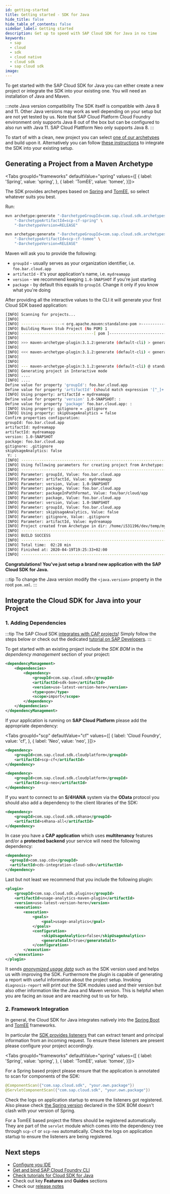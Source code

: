 ```yaml
---
id: getting-started
title: Getting started - SDK for Java
hide_title: false
hide_table_of_contents: false
sidebar_label: Getting started
description: Get up to speed with SAP Cloud SDK for Java in no time
keywords:
  - sap
  - cloud
  - sdk
  - cloud native
  - cloud sdk
  - sap cloud sdk
image:
---
```



<MvnBadge />

To get started with the SAP Cloud SDK for Java you can either create a new project or integrate the SDK into your existing one.
You will need an installation of Java and Maven.

:::note Java version compatibility
The SDK itself is compatible with Java 8 and 11.
Other Java versions may work as well depending on your setup but are not yet tested by us.
Note that SAP Cloud Platform Cloud Foundry environment only supports Java 8 out of the box but can be configured to also run with Java 11.
SAP Cloud Plattform Neo only supports Java 8.
:::

To start of with a clean, new project you can select [one of our archetypes](https://search.maven.org/search?q=com.sap.cloud.sdk.archetypes) and build upon it. Alternatively you can follow [these instructions](#integrate-the-cloud-sdk-for-java-into-your-project) to integrate the SDK into your existing setup.

## Generating a Project from a Maven Archetype

<Tabs groupId="frameworks" defaultValue="spring" values={[
{ label: 'Spring', value: 'spring', },
{ label: 'TomEE', value: 'tomee', }]}>

The SDK provides archetypes based on [Spring](https://spring.io/) and [TomEE](https://tomee.apache.org/), so select whatever suits you best.

Run:

<TabItem value="spring">

```bash
mvn archetype:generate "-DarchetypeGroupId=com.sap.cloud.sdk.archetypes" \
    "-DarchetypeArtifactId=scp-cf-spring" \
    "-DarchetypeVersion=RELEASE"
```

</TabItem>
<TabItem value="tomee">

```bash
mvn archetype:generate "-DarchetypeGroupId=com.sap.cloud.sdk.archetypes" \
    "-DarchetypeArtifactId=scp-cf-tomee" \
    "-DarchetypeVersion=RELEASE"
```

</TabItem>
</Tabs>

Maven will ask you to provide the following:

- `groupId` - usually serves as your organization identifier, i.e. `foo.bar.cloud.app`
- `artifactId` - it's your application's name, i.e. `mydreamapp`
- `version` - we recommend keeping `1.0-SNAPSHOT` if you're just starting
- `package` - by default this equals to `groupId`. Change it only if you know what you're doing

After providing all the interactive values to the CLI it will generate your first Cloud SDK based application:

```bash
[INFO] Scanning for projects...
[INFO]
[INFO] ------------------< org.apache.maven:standalone-pom >-------------------
[INFO] Building Maven Stub Project (No POM) 1
[INFO] --------------------------------[ pom ]---------------------------------
[INFO]
[INFO] >>> maven-archetype-plugin:3.1.2:generate (default-cli) > generate-sources @ standalone-pom >>>
[INFO]
[INFO] <<< maven-archetype-plugin:3.1.2:generate (default-cli) < generate-sources @ standalone-pom <<<
[INFO]
[INFO]
[INFO] --- maven-archetype-plugin:3.1.2:generate (default-cli) @ standalone-pom ---
[INFO] Generating project in Interactive mode
[INFO] ....
[INFO] ....
Define value for property 'groupId': foo.bar.cloud.app
Define value for property 'artifactId' (should match expression '[^_]+'): mydreamapp
[INFO] Using property: artifactId = mydreamapp
Define value for property 'version' 1.0-SNAPSHOT: :
Define value for property 'package' foo.bar.cloud.app: :
[INFO] Using property: gitignore = .gitignore
[INFO] Using property: skipUsageAnalytics = false
Confirm properties configuration:
groupId: foo.bar.cloud.app
artifactId: mydreamapp
artifactId: mydreamapp
version: 1.0-SNAPSHOT
package: foo.bar.cloud.app
gitignore: .gitignore
skipUsageAnalytics: false
 Y: :
[INFO] ----------------------------------------------------------------------------
[INFO] Using following parameters for creating project from Archetype: scp-cf-tomee:RELEASE
[INFO] ----------------------------------------------------------------------------
[INFO] Parameter: groupId, Value: foo.bar.cloud.app
[INFO] Parameter: artifactId, Value: mydreamapp
[INFO] Parameter: version, Value: 1.0-SNAPSHOT
[INFO] Parameter: package, Value: foo.bar.cloud.app
[INFO] Parameter: packageInPathFormat, Value: foo/bar/cloud/app
[INFO] Parameter: package, Value: foo.bar.cloud.app
[INFO] Parameter: version, Value: 1.0-SNAPSHOT
[INFO] Parameter: groupId, Value: foo.bar.cloud.app
[INFO] Parameter: skipUsageAnalytics, Value: false
[INFO] Parameter: gitignore, Value: .gitignore
[INFO] Parameter: artifactId, Value: mydreamapp
[INFO] Project created from Archetype in dir: /home/i531196/dev/temp/mydreamapp
[INFO] ------------------------------------------------------------------------
[INFO] BUILD SUCCESS
[INFO] ------------------------------------------------------------------------
[INFO] Total time:  02:28 min
[INFO] Finished at: 2020-04-19T19:25:33+02:00
[INFO] ------------------------------------------------------------------------
```

**Congratulations! You've just setup a brand new application with the SAP Cloud SDK for Java.**

:::tip
To change the Java version modify the `<java.version>` property in the root `pom.xml`.
:::

## Integrate the Cloud SDK for Java into your Project

### 1. Adding Dependencies

:::tip
The SAP Cloud SDK [integrates with CAP projects](/docs/related-projects/cloud-application-model)!
Simply follow the steps below or check out the dedicated [tutorial on SAP Developers](https://developers.sap.com/tutorials/cloudsdk-integrate-cap.html).
:::

To get started with an existing project include the _SDK BOM_ in the _dependency management_ section of your project:

```xml
<dependencyManagement>
    <dependencies>
        <dependency>
            <groupId>com.sap.cloud.sdk</groupId>
            <artifactId>sdk-bom</artifactId>
            <version>use-latest-version-here</version>
            <type>pom</type>
            <scope>import</scope>
        </dependency>
    </dependencies>
</dependencyManagement>
```

If your application is running on **SAP Cloud Platform** please add the appropriate dependency:

<Tabs groupId="scp" defaultValue="cf" values={[
{ label: 'Cloud Foundry', value: 'cf', },
{ label: 'Neo', value: 'neo', }]}>

<TabItem value="cf">

```xml
<dependency>
    <groupId>com.sap.cloud.sdk.cloudplatform</groupId>
    <artifactId>scp-cf</artifactId>
</dependency>
```

</TabItem>

<TabItem value="neo">

```xml
<dependency>
    <groupId>com.sap.cloud.sdk.cloudplatform</groupId>
    <artifactId>scp-neo</artifactId>
</dependency>
```

</TabItem>
</Tabs>

If you want to connect to an **S/4HANA** system via the **OData** protocol you should also add a dependency to the client libraries of the SDK:

```xml
<dependency>
    <groupId>com.sap.cloud.sdk.s4hana</groupId>
    <artifactId>s4hana-all</artifactId>
</dependency>
```

In case you have a **CAP application** which uses **multitenancy** features and/or a **protected backend** your service will need the following dependency:

```xml
<dependency>
  <groupId>com.sap.cds</groupId>
  <artifactId>cds-integration-cloud-sdk</artifactId>
</dependency>
```

Last but not least we recommend that you include the following plugin:

```xml
<plugin>
    <groupId>com.sap.cloud.sdk.plugins</groupId>
    <artifactId>usage-analytics-maven-plugin</artifactId>
    <version>use-latest-version-here</version>
    <executions>
        <execution>
            <goals>
                <goal>usage-analytics</goal>
            </goals>
            <configuration>
                <skipUsageAnalytics>false</skipUsageAnalytics>
                <generateSalt>true</generateSalt>
            </configuration>
        </execution>
    </executions>
</plugin>
```

It sends _[anonymized usage data](https://blogs.sap.com/2018/10/23/usage-analytics-s4sdk/)_ such as the SDK version used and helps us with improving the SDK.
Furthermore the plugin is capable of generating a report with useful information about the project setup.
Invoking `diagnosis-report` will print out the SDK modules used and their version but also other information like the Java and Maven version.
This is helpful when you are facing an issue and are reaching out to us for help.

### 2. Framework Integration

In general, the Cloud SDK for Java integrates natively into the [Spring Boot](https://spring.io/projects/spring-boot) and [TomEE](https://tomee.apache.org/) frameworks.

In particular the [SDK provides listeners](features/multi-tenancy/thread-context.mdx) that can extract tenant and principal information from an incoming request. To ensure these listeners are present please configure your project accordingly.

<Tabs groupId="frameworks" defaultValue="spring" values={[
{ label: 'Spring', value: 'spring', },
{ label: 'TomEE', value: 'tomee', }]}>

<TabItem value="spring">

For a Spring based project please ensure that the application is annotated to scan for components of the SDK:

```java
@ComponentScan({"com.sap.cloud.sdk", "your.own.package"})
@ServletComponentScan({"com.sap.cloud.sdk", "your.own.package"})
```

Check the logs on application startup to ensure the listeners got registered. Also please check [the Spring version](https://mvnrepository.com/artifact/com.sap.cloud.sdk/sdk-bom/latest) declared in the SDK BOM doesn't clash with your version of Spring.

</TabItem>
<TabItem value="tomee">

For a TomEE based project the filters should be registered automatically. They are part of the `servlet` module which comes into the dependency tree through `scp-cf` or `scp-neo` automatically. Check the logs on application startup to ensure the listeners are being registered.

</TabItem>
</Tabs>

## Next steps

- [Configure you IDE](guides/recommended-ide)
- [Get and bind SAP Cloud Foundry CLI](guides/cf-cli)
- [Check tutorials for Cloud SDK for Java](https://developers.sap.com/tutorial-navigator.html?tag=products:technology-platform/sap-cloud-sdk/sap-cloud-sdk&tag=topic:java)
- Check out key **Features** and **Guides** sections
- Check our [release notes](release-notes.mdx)
